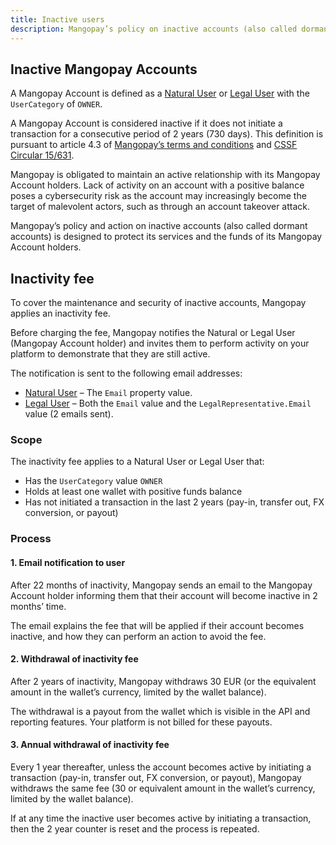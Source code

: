 ```yaml
---
title: Inactive users
description: Mangopay’s policy on inactive accounts (also called dormant accounts) and inactivity fees
---
```


## Inactive Mangopay Accounts

A Mangopay Account is defined as a [Natural User](/api-reference/users/natural-user-object-sca) or [Legal User](/api-reference/users/legal-user-object-sca) with the `UserCategory` of `OWNER`.

A Mangopay Account is considered inactive if it does not initiate a transaction for a consecutive period of 2 years (730 days). This definition is pursuant to article 4.3 of <a href="https://mangopay.com/terms-and-conditions" target="_blank">Mangopay’s terms and conditions</a> and <a href="https://www.cssf.lu/wp-content/uploads/cssf15_631eng.pdf" target="_blank">CSSF Circular 15/631</a>.

Mangopay is obligated to maintain an active relationship with its Mangopay Account holders. Lack of activity on an account with a positive balance poses a cybersecurity risk as the account may increasingly become the target of malevolent actors, such as through an account takeover attack. 

Mangopay’s policy and action on inactive accounts (also called dormant accounts) is designed to protect its services and the funds of its Mangopay Account holders. 

## Inactivity fee

To cover the maintenance and security of inactive accounts, Mangopay applies an inactivity fee. 

Before charging the fee, Mangopay notifies the Natural or Legal User (Mangopay Account holder) and invites them to perform activity on your platform to demonstrate that they are still active.

The notification is sent to the following email addresses:
- [Natural User](/api-reference/users/natural-user-object-sca) – The `Email` property value.
- [Legal User](/api-reference/users/legal-user-object-sca) – Both the `Email` value and the `LegalRepresentative.Email` value (2 emails sent).

### Scope

The inactivity fee applies to a Natural User or Legal User that: 
- Has the `UserCategory` value `OWNER`
- Holds at least one wallet with positive funds balance
- Has not initiated a transaction in the last 2 years (pay-in, transfer out, FX conversion, or payout)

### Process

#### 1. Email notification to user

After 22 months of inactivity, Mangopay sends an email to the Mangopay Account holder informing them that their account will become inactive in 2 months’ time. 
    
The email explains the fee that will be applied if their account becomes inactive, and how they can perform an action to avoid the fee.
    
#### 2. Withdrawal of inactivity fee
    
After 2 years of inactivity, Mangopay withdraws 30 EUR (or the equivalent amount in the wallet’s currency, limited by the wallet balance).

The withdrawal is a payout from the wallet which is visible in the API and reporting features. Your platform is not billed for these payouts.
    
#### 3. Annual withdrawal of inactivity fee
    
Every 1 year thereafter, unless the account becomes active by initiating a transaction (pay-in, transfer out, FX conversion, or payout), Mangopay withdraws the same fee (30 or equivalent amount in the wallet’s currency, limited by the wallet balance).
    
If at any time the inactive user becomes active by initiating a transaction, then the 2 year counter is reset and the process is repeated.